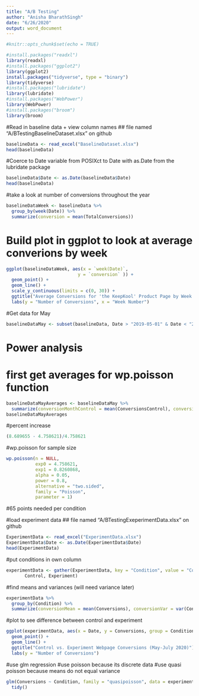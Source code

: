 ```yaml
---
title: "A/B Testing"
author: "Anisha BharathSingh"
date: "6/26/2020"
output: word_document
---
```


```r
#knitr::opts_chunk$set(echo = TRUE)
```

```r
#install.packages("readxl")
library(readxl)
#install.packages("ggplot2")
library(ggplot2)
install.packages("tidyverse", type = "binary")
library(tidyverse)
#install.packages("lubridate")
library(lubridate)
#install.packages("WebPower")
library(WebPower)
#install.packages("broom")
library(broom)
```

#Read in baseline data + view column names
## file named "A/BTestingBaselineDataset.xlsx" on github 
```r
baselineData <- read_excel("BaselineDataset.xlsx")
head(baselineData)
```

#Coerce to Date variable from POSIXct to Date with as.Date from the lubridate package
```r
baselineData$Date <- as.Date(baselineData$Date)
head(baselineData)
```

#take a look at number of conversions throughout the year
```r
baselineDataWeek <- baselineData %>%
  group_by(week(Date)) %>%
  summarize(conversion = mean(TotalConversions))
```

# Build plot in ggplot to look at average converions by week
```r
ggplot(baselineDataWeek, aes(x = `week(Date)`,
                           y = `conversion` )) +
  geom_point() +
  geom_line() +
  scale_y_continuous(limits = c(0, 30)) +
  ggtitle("Average Conversions for 'the KeepKool' Product Page by Week (2019)") +
  labs(y = "Number of Conversions", x = "Week Number")
```

#Get data for May
```r
baselineDataMay <- subset(baselineData, Date > "2019-05-01" & Date < "2019-05-31")
```

# Power analysis 
# first get averages for wp.poisson function
```r
baselineDataMayAverages <- baselineDataMay %>%
  summarize(conversionMonthControl = mean(ConversionsControl), conversionMonthAlternate = mean(ConversionsAlternate))
baselineDataMayAverages
```

#percent increase
```r
(8.689655 - 4.758621)/4.758621
```

#wp.poisson for sample size
```r
wp.poisson(n = NULL, 
           exp0 = 4.758621, 
           exp1 = 0.8260868, 
           alpha = 0.05,
           power = 0.8, 
           alternative = "two.sided",
           family = "Poisson", 
           parameter = 1)
```
#65 points needed per condition


#load experiment data
## file named "A/BTestingExeperimentData.xlsx" on github 
```r
ExperimentData <- read_excel("ExperimentData.xlsx")
ExperimentData$Date <- as.Date(ExperimentData$Date)
head(ExperimentData)
```

#put conditions in own column
```r
experimentData <- gather(ExperimentData, key = "Condition", value = "Conversions",
       Control, Experiment)
```

#find means and variances (will need variance later)
```r
experimentData %>%
  group_by(Condition) %>%
  summarize(conversionMean = mean(Conversions), conversionVar = var(Conversions))
```

#plot to see difference between control and experiment
```r
ggplot(experimentData, aes(x = Date, y = Conversions, group = Condition, col = Condition)) +
  geom_point() +
  geom_line() +
  ggtitle("Control vs. Experiment Webpage Conversions (May-July 2020)") +
  labs(y = "Number of Conversions")
```

#use glm regression 
#use poisson because its discrete data
#use quasi poisson because means do not equal variance
```r
glm(Conversions ~ Condition, family = "quasipoisson", data = experimentData) %>%
  tidy()
```




